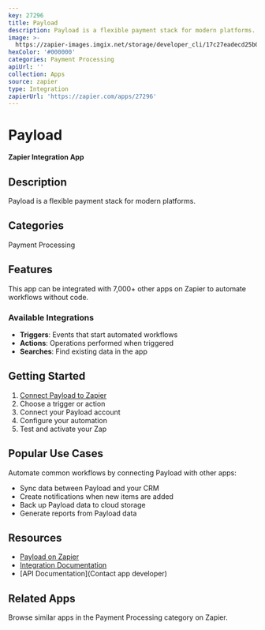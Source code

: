 ```yaml
---
key: 27296
title: Payload
description: Payload is a flexible payment stack for modern platforms.
image: >-
  https://zapier-images.imgix.net/storage/developer_cli/17c27eadecd25b0be22adfe12a828ea2.png?auto=format%2Ccompress&ixlib=python-3.0.0&q=50
hexColor: '#000000'
categories: Payment Processing
apiUrl: ''
collection: Apps
source: zapier
type: Integration
zapierUrl: 'https://zapier.com/apps/27296'
---
```

# Payload

**Zapier Integration App**

## Description

Payload is a flexible payment stack for modern platforms.

## Categories

Payment Processing

## Features

This app can be integrated with 7,000+ other apps on Zapier to automate workflows without code.

### Available Integrations

- **Triggers**: Events that start automated workflows
- **Actions**: Operations performed when triggered
- **Searches**: Find existing data in the app

## Getting Started

1. [Connect Payload to Zapier](https://zapier.com/apps/27296)
2. Choose a trigger or action
3. Connect your Payload account
4. Configure your automation
5. Test and activate your Zap

## Popular Use Cases

Automate common workflows by connecting Payload with other apps:

- Sync data between Payload and your CRM
- Create notifications when new items are added
- Back up Payload data to cloud storage
- Generate reports from Payload data

## Resources

- [Payload on Zapier](https://zapier.com/apps/27296)
- [Integration Documentation](https://zapier.com/apps/27296/integrations)
- [API Documentation](Contact app developer)

## Related Apps

Browse similar apps in the Payment Processing category on Zapier.
